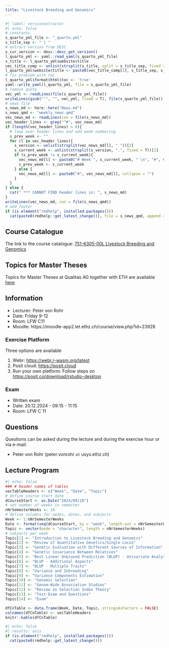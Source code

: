 ```yaml
---
title: "Livestock Breeding and Genomics"
---
```


```r
#| label: versionextractor
#| echo: false
# constants
s_quarto_yml_file <- "_quarto.yml"
s_title_sep <- " | "
# extract version from DESC
s_cur_version <- desc::desc_get_version()
l_quarto_yml <- yaml::read_yaml(s_quarto_yml_file)
s_title <- l_quarto_yml$website$title
vec_title_comp <- unlist(strsplit(s_title, split = s_title_sep, fixed = T))
l_quarto_yml$website$title <- paste0(vec_title_comp[1], s_title_sep, s_cur_version, collapse = "")
# fix problem with toc
l_quarto_yml$format$html$toc <- 'true'
yaml::write_yaml(l_quarto_yml, file = s_quarto_yml_file)
# remove quote
vec_yml <- readLines(file(s_quarto_yml_file))
writeLines(gsub("'", "", vec_yml, fixed = T), file(s_quarto_yml_file))
# news file
s_news_md <- here::here("News.md")
s_news_qmd <- "weekly_news.qmd"
vec_news_md <- readLines(con = file(s_news_md))
vec_header_lines <- grep("^#", vec_news_md)
if (length(vec_header_lines) > 0){
  # loop over header lines and add week numbering
  s_prev_week <- ""
  for (l in vec_header_lines){
    s_version <- unlist(strsplit(vec_news_md[l], " "))[3]
    s_current_week <- unlist(strsplit(s_version, ".", fixed = T))[2]
    if (s_prev_week != s_current_week){
      vec_news_md[l] <- paste0("# Week ", s_current_week, " \n", "#", vec_news_md[l], collapse = "")
      s_prev_week <- s_current_week
    } else {
      vec_news_md[l] <- paste0("#", vec_news_md[l], collapse = "")
    }
  }
} else {
  cat(" *** CANNOT FIND header lines in: ", s_news_md)
}
writeLines(vec_news_md, con = file(s_news_qmd))
# add footer
if (is.element("rmdhelp", installed.packages()))
  cat(paste0(rmdhelp::get_latest_change()), file = s_news_qmd, append = T)

```


## Course Catalogue
The link to the course catalogue: [751-6305-00L  Livestock Breeding and Genomics](https://www.vvz.ethz.ch/Vorlesungsverzeichnis/lerneinheit.view?lerneinheitId=182596&semkez=2024W&ansicht=LEHRVERANSTALTUNGEN&lang=en)


## Topics for Master Theses
Topics for Master Theses at Qualitas AG together with ETH are available [here](https://charlotte-ngs.github.io/lbgfs2024/topics_msc_intern/topics_msc_intern.html)


## Information
- Lecturer: Peter von Rohr
- Date: Friday 9-12
- Room: LFW C11 
- Moodle: https://moodle-app2.let.ethz.ch/course/view.php?id=23928


### Exercise Platform
Three options are available

1. Webr: [https://webr.r-wasm.org/latest](https://webr.r-wasm.org/latest)
2. Posit cloud: [https://posit.cloud](https://posit.cloud)
3. Run your own platform: Follow steps on [https://posit.co/download/rstudio-desktop](https://posit.co/download/rstudio-desktop)


### Exam
- Written exam
- Date: 20.12.2024 - 09:15 - 11:15
- Room: LFW C 11


## Questions
Questions can be asked during the lecture and during the exercise hour or via e-mail: 

- Peter von Rohr (peter.vonrohr `at` usys.ethz.ch)


## Lecture Program
```r
#| echo: false
### # header names of tables
vecTableHeaders <- c("Week", "Date", "Topic")
# define course start date
dCourseStart <- as.Date("2024/09/20")
# set number of weeks in semester
nNrSemesterWeeks <- 14
# define columns for weaks, dates, and subjects
Week <- 1:nNrSemesterWeeks
Date <- format(seq(dCourseStart, by = "week", length.out = nNrSemesterWeeks), "%d.%m")
Topic <- vector(mode = "character", length = nNrSemesterWeeks)
# subjects per week
Topic[1] <- "Introduction to Livestock Breeding and Genomics"
Topic[2] <- "Review of Quantitative Genetics/Single Locus"
Topic[3] <- "Genetic Evaluation with Different Sources of Information"
Topic[4] <- "Genetic Covariance Between Relatives"
Topic[5] <- "Best Linear Unbiased Prediction (BLUP) - Univariate Analysis"
Topic[6] <- "BLUP - Additional Aspects"
Topic[7] <- "BLUP - Multiple Traits"
Topic[8] <- "Variance and Inbreeding"
Topic[9] <- "Variance Components Estimation"
Topic[10] <- "Genomic Selection"
Topic[11] <- "Genom-Wide Association Studies"
Topic[12] <- "Review on Selection Index Theory"
Topic[13] <- "Test-Exam and Questions"
Topic[14] <- "Exam"

dfCnTable <- data.frame(Week, Date, Topic, stringsAsFactors = FALSE)
colnames(dfCnTable) <- vecTableHeaders
knitr::kable(dfCnTable)
```



```r
#| echo: false
#| results: asis
if (is.element("rmdhelp", installed.packages()))
  cat(paste0(rmdhelp::get_latest_change()))
```

